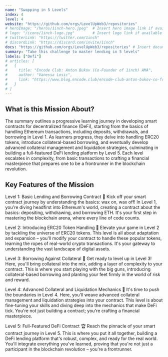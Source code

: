 ```yaml
---
name: "Swapping in 5 Levels"
index: 4
level: 4
website: "https://github.com/orgs/LevelUpWeb3/repositories"
# heroImage: "/heros/1inch-hero.jpeg"  # Insert hero image link if available
# logo: "/icons/1inch-logo.jpg"        # Insert logo link if available
# twitterLink: "https://twitter.com/1inch"
# discordLink: "https://discord.com/invite/1inch"
docs: "https://github.com/orgs/LevelUpWeb3/repositories" # Insert documentation link if available
summary: "Take this challenge to master lending in 5 levels"
labels: ["Defi"]
# articles: [
#   {
#     title: "Encode Club: Anton Bukov (Co-Founder of 1inch) AMA",
#     author: "Vanessa Losic",
#     link: "https://www.blog.encode.club/encode-club-anton-bukov-co-founder-of-1inch-ama-f05119bded09"
#   }
# ]
---
```


## What is this Mission About?

The summary outlines a progressive learning journey in developing smart contracts for decentralized finance (DeFi), starting from the basics of handling Ethereum transactions, including deposits, withdrawals, and borrowing in Level 1. As learners progress, they delve into handling ERC20 tokens, introduce collateral-based borrowing, and eventually develop advanced collateral management and liquidation strategies, culminating in building a full-featured DeFi lending platform by Level 5. Each level escalates in complexity, from basic transactions to crafting a financial masterpiece that prepares one to be a frontrunner in the blockchain revolution.

## Key Features of the Mission

Level 1: Basic Lending and Borrowing Contract 🚀
Kick off your smart contract journey by understanding the basics: wax on, wax off! In Level 1, you're diving headfirst into Ethereum's world, creating a contract about the basics: depositing, withdrawing, and borrowing ETH. It's your first step in mastering the blockchain arena, where every line of code counts.

Level 2: Introducing ERC20 Token Handling 🌌
Elevate your game in Level 2 by tackling the universe of ERC20 tokens. This level is all about adaptation and expansion – you'll modify your contract to handle these popular tokens, learning the ropes of real-world crypto transactions. It's your gateway to understanding the vast landscape of digital assets.

Level 3: Borrowing Against Collateral 💪
Get ready to level up in Level 3! Here, you'll bring collateral into the mix, adding a layer of complexity to your contract. This is where you start playing with the big guns, introducing collateral-based borrowing and planting your feet firmly in the world of risk and reward.

Level 4: Advanced Collateral and Liquidation Mechanics 🌟
It's time to push the boundaries in Level 4. Here, you'll weave advanced collateral management and liquidation strategies into your contract. This level is about fine-tuning your skills and diving deep into the mechanics that make DeFi tick. You're not just building a contract; you're crafting a financial masterpiece.

Level 5: Full-Featured DeFi Contract 🏆
Reach the pinnacle of your smart contract journey in Level 5. This is where you put it all together, building a DeFi lending platform that's robust, complex, and ready for the real world. You'll integrate everything you've learned, proving that you're not just a participant in the blockchain revolution – you're a frontrunner.
